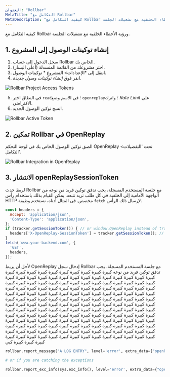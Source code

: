 ```yaml
---
العنوان: "Rollbar"
MetaTitle: "التكامل مع Rollbar"
MetaDescription: "كيفية التكامل مع Rollbar ورؤية الأخطاء الخلفية مع تشغيلات الجلسة."
---
```


كيفية التكامل مع Rollbar ورؤية الأخطاء الخلفية مع تشغيلات الجلسة.

## 1. إنشاء توكينات الوصول إلى المشروع

1. سجل الدخول إلى حساب Rollbar الخاص بك.
2. اختر مشروعك من القائمة المنسدلة (أعلى اليسار).
3. انتقل إلى *الإعدادات> المشروع * توكينات الوصول.
4. انقر فوق *إنشاء توكينات وصول جديدة*.

![Rollbar Project Access Tokens](/static/rollbar-1.png#center)

5. في النطاق اختر `read`؛ في الاسم وضع `openreplay`؛ واترك *Rate Limit* على الافتراضي.
6. انسخ توكين الوصول الجديد.

![Rollbar Active Token](/static/rollbar-2.png#center)

## 2. تمكين Rollbar في OpenReplay

الصق توكين الوصول الخاص بك في لوحة التحكم OpenReplay تحت 'التفضيلات> التكامل'.

![Rollbar Integration in OpenReplay](/static/rollbar-3.png#center)


## 3. الانتشار openReplaySessionToken

لربط حدث Rollbar مع جلسة المستخدم المسجلة، يجب تدفق توكين فريد من نوعه من الواجهة الأمامية إلى الخلفية في كل طلب تريد تتبعه. يمكن القيام بذلك باستخدام رأس HTTP مخصص. في المثال أدناه، نستخدم وظيفة `fetch` لإرسال ذلك الرأس.


```javascript
const headers = {
  Accept: 'application/json',
  'Content-Type': 'application/json',
};
if (tracker.getSessionToken()) { // or window.OpenReplay instead of tracker if you're using the snippet
  headers['X-OpenReplay-SessionToken'] = tracker.getSessionToken(); // Inject openReplaySessionToken
}
fetch('www.your-backend.com', {
  'GET',
  headers,
});
```


لأجل أن يربط OpenReplay إدخال سجل Rollbar مع جلسة المستخدم المسجلة، يجب تدفق توكين فريد من نوعه كبيرة كبيرة كبيرة كبيرة كبيرة كبيرة كبيرة كبيرة كبيرة كبيرة كبيرة كبيرة كبيرة كبيرة كبيرة كبيرة كبيرة كبيرة كبيرة كبيرة كبيرة كبيرة كبيرة كبيرة كبيرة كبيرة كبيرة كبيرة كبيرة كبيرة كبيرة كبيرة كبيرة كبيرة كبيرة كبيرة كبيرة كبيرة كبيرة كبيرة كبيرة كبيرة كبيرة كبيرة كبيرة كبيرة كبيرة كبيرة كبيرة كبيرة كبيرة كبيرة كبيرة كبيرة كبيرة كبيرة كبيرة كبيرة كبيرة كبيرة كبيرة كبيرة كبيرة كبيرة كبيرة كبيرة كبيرة كبيرة كبيرة كبيرة كبيرة كبيرة كبيرة كبيرة كبيرة كبيرة كبيرة كبيرة كبيرة كبيرة كبيرة كبيرة كبيرة كبيرة كبيرة كبيرة كبيرة كبيرة كبيرة كبيرة كبيرة كبيرة كبيرة كبيرة كبيرة كبيرة كبيرة كبيرة كبيرة كبيرة كبيرة كبيرة كبيرة كبيرة كبيرة كبيرة كبيرة كبيرة كبيرة كبيرة كبيرة كبيرة كبيرة كبيرة كبيرة كبيرة كبيرة كبيرة كبيرة كبيرة كبيرة كبيرة كبيرة كبيرة كبيرة كبيرة كبيرة كبيرة كبيرة كبيرة كبيرة كبيرة كبيرة كبيرة كبيرة كبيرة كبيرة كبيرة كبيرة كبيرة كبيرة كبيرة كبيرة كبيرة كبيرة كبيرة كبيرة كبيرة كبيرة كبيرة كبيرة كبيرة كبيرة كبيرة كبيرة كبيرة كبيرة كبيرة كبيرة كبيرة كبيرة كبيرة كبيرة كبيرة كبيرة كبيرة كبيرة كبيرة كبيرة كبيرة كبيرة كبيرة كبيرة كبيرة كبيرة كبيرة كبيرة كبيرة كبيرة كبيرة كبيرة كبي
```python
rollbar.report_message("A LOG ENTRY", level='error', extra_data={"openReplaySessionToken": OPENREPLAY_SESSION_TOKEN})

# or if you are catching the exceptions

rollbar.report_exc_info(sys.exc_info(), level='error', extra_data={"openReplaySessionToken": str(OPENREPLAY_SESSION_TOKEN)})
```

